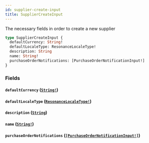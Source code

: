 ```yaml
---
id: supplier-create-input
title: SupplierCreateInput
---
```


The necessary fields in order to create a new supplier

```graphql
type SupplierCreateInput {
  defaultCurrency: String!
  defaultLocaleType: ResonanceLocaleType!
  description: String
  name: String!
  purchaseOrderNotifications: [PurchaseOrderNotificationInput!]
}
```

### Fields

#### `defaultCurrency` ([`String!`](/developers/supplier-apis/supply-api/graphql/reference/scalars/string))

#### `defaultLocaleType` ([`ResonanceLocaleType!`](/developers/supplier-apis/supply-api/graphql/reference/enums/resonance-locale-type))

#### `description` ([`String`](/developers/supplier-apis/supply-api/graphql/reference/scalars/string))

#### `name` ([`String!`](/developers/supplier-apis/supply-api/graphql/reference/scalars/string))

#### `purchaseOrderNotifications` ([`[PurchaseOrderNotificationInput!]`](/developers/supplier-apis/supply-api/graphql/reference/inputs/purchase-order-notification-input))
